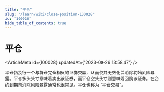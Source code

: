```yaml
---
title: "平仓"
slug: "/learn/wiki/close-position-100028"
id: "100028"
hide_table_of_contents: true
---
```



# 平仓

<ArticleMeta id={100028} updatedAt={'2023-09-26 13:58:47'} />
<div className='border-solid border-b border-t-0 my-4 border-[var(--ifm-color-gray-300)]' />

平仓指执行一个与持仓完全相反的证券交易，从而使其无效化并消除初始风险暴露。平仓多头头寸意味着卖出该证券，而平仓空头头寸则意味着回购该证券。在合约到期前消除风险暴露通常也很常见。平仓也称为 “平仓交易”。
